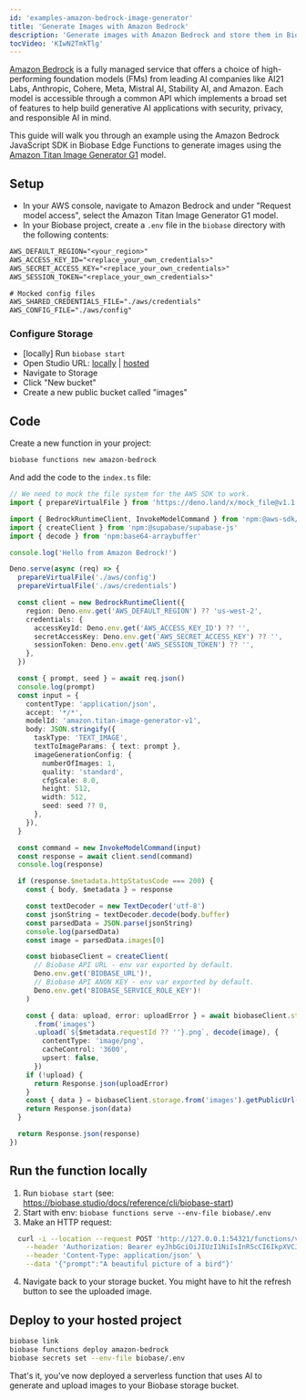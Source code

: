 ```yaml
---
id: 'examples-amazon-bedrock-image-generator'
title: 'Generate Images with Amazon Bedrock'
description: 'Generate images with Amazon Bedrock and store them in Biobase Storage.'
tocVideo: 'KIwN2TmkTlg'
---
```


[Amazon Bedrock](https://aws.amazon.com/bedrock) is a fully managed service that offers a choice of high-performing foundation models (FMs) from leading AI companies like AI21 Labs, Anthropic, Cohere, Meta, Mistral AI, Stability AI, and Amazon. Each model is accessible through a common API which implements a broad set of features to help build generative AI applications with security, privacy, and responsible AI in mind.

This guide will walk you through an example using the Amazon Bedrock JavaScript SDK in Biobase Edge Functions to generate images using the [Amazon Titan Image Generator G1](https://aws.amazon.com/blogs/machine-learning/use-amazon-titan-models-for-image-generation-editing-and-searching/) model.

## Setup

- In your AWS console, navigate to Amazon Bedrock and under "Request model access", select the Amazon Titan Image Generator G1 model.
- In your Biobase project, create a `.env` file in the `biobase` directory with the following contents:

```txt
AWS_DEFAULT_REGION="<your_region>"
AWS_ACCESS_KEY_ID="<replace_your_own_credentials>"
AWS_SECRET_ACCESS_KEY="<replace_your_own_credentials>"
AWS_SESSION_TOKEN="<replace_your_own_credentials>"

# Mocked config files
AWS_SHARED_CREDENTIALS_FILE="./aws/credentials"
AWS_CONFIG_FILE="./aws/config"
```

### Configure Storage

- [locally] Run `biobase start`
- Open Studio URL: [locally](http://127.0.0.1:54323/project/default/storage/buckets) | [hosted](https://app.biobase.studio/project/_/storage/buckets)
- Navigate to Storage
- Click "New bucket"
- Create a new public bucket called "images"

## Code

Create a new function in your project:

```bash
biobase functions new amazon-bedrock
```

And add the code to the `index.ts` file:

```ts index.ts
// We need to mock the file system for the AWS SDK to work.
import { prepareVirtualFile } from 'https://deno.land/x/mock_file@v1.1.2/mod.ts'

import { BedrockRuntimeClient, InvokeModelCommand } from 'npm:@aws-sdk/client-bedrock-runtime'
import { createClient } from 'npm:@supabase/supabase-js'
import { decode } from 'npm:base64-arraybuffer'

console.log('Hello from Amazon Bedrock!')

Deno.serve(async (req) => {
  prepareVirtualFile('./aws/config')
  prepareVirtualFile('./aws/credentials')

  const client = new BedrockRuntimeClient({
    region: Deno.env.get('AWS_DEFAULT_REGION') ?? 'us-west-2',
    credentials: {
      accessKeyId: Deno.env.get('AWS_ACCESS_KEY_ID') ?? '',
      secretAccessKey: Deno.env.get('AWS_SECRET_ACCESS_KEY') ?? '',
      sessionToken: Deno.env.get('AWS_SESSION_TOKEN') ?? '',
    },
  })

  const { prompt, seed } = await req.json()
  console.log(prompt)
  const input = {
    contentType: 'application/json',
    accept: '*/*',
    modelId: 'amazon.titan-image-generator-v1',
    body: JSON.stringify({
      taskType: 'TEXT_IMAGE',
      textToImageParams: { text: prompt },
      imageGenerationConfig: {
        numberOfImages: 1,
        quality: 'standard',
        cfgScale: 8.0,
        height: 512,
        width: 512,
        seed: seed ?? 0,
      },
    }),
  }

  const command = new InvokeModelCommand(input)
  const response = await client.send(command)
  console.log(response)

  if (response.$metadata.httpStatusCode === 200) {
    const { body, $metadata } = response

    const textDecoder = new TextDecoder('utf-8')
    const jsonString = textDecoder.decode(body.buffer)
    const parsedData = JSON.parse(jsonString)
    console.log(parsedData)
    const image = parsedData.images[0]

    const biobaseClient = createClient(
      // Biobase API URL - env var exported by default.
      Deno.env.get('BIOBASE_URL')!,
      // Biobase API ANON KEY - env var exported by default.
      Deno.env.get('BIOBASE_SERVICE_ROLE_KEY')!
    )

    const { data: upload, error: uploadError } = await biobaseClient.storage
      .from('images')
      .upload(`${$metadata.requestId ?? ''}.png`, decode(image), {
        contentType: 'image/png',
        cacheControl: '3600',
        upsert: false,
      })
    if (!upload) {
      return Response.json(uploadError)
    }
    const { data } = biobaseClient.storage.from('images').getPublicUrl(upload.path!)
    return Response.json(data)
  }

  return Response.json(response)
})
```

## Run the function locally

1. Run `biobase start` (see: https://biobase.studio/docs/reference/cli/biobase-start)
2. Start with env: `biobase functions serve --env-file biobase/.env`
3. Make an HTTP request:

```bash
  curl -i --location --request POST 'http://127.0.0.1:54321/functions/v1/amazon-bedrock' \
    --header 'Authorization: Bearer eyJhbGciOiJIUzI1NiIsInR5cCI6IkpXVCJ9.eyJpc3MiOiJzdXBhYmFzZS1kZW1vIiwicm9sZSI6ImFub24iLCJleHAiOjE5ODM4MTI5OTZ9.CRXP1A7WOeoJeXxjNni43kdQwgnWNReilDMblYTn_I0' \
    --header 'Content-Type: application/json' \
    --data '{"prompt":"A beautiful picture of a bird"}'
```

4. Navigate back to your storage bucket. You might have to hit the refresh button to see the uploaded image.

## Deploy to your hosted project

```bash
biobase link
biobase functions deploy amazon-bedrock
biobase secrets set --env-file biobase/.env
```

That's it, you've now deployed a serverless function that uses AI to generate and upload images to your Biobase storage bucket.
